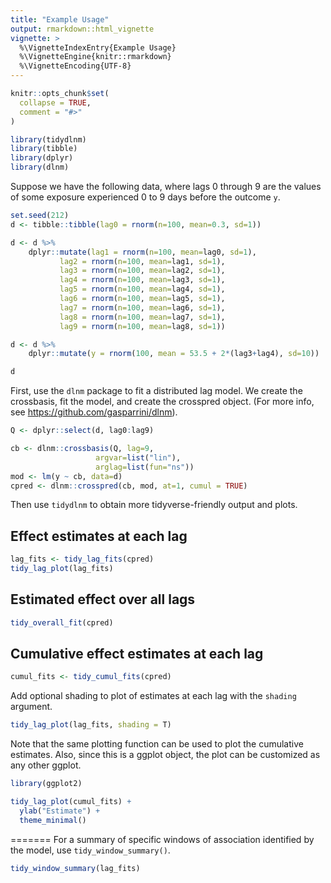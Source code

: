 ```yaml
---
title: "Example Usage"
output: rmarkdown::html_vignette
vignette: >
  %\VignetteIndexEntry{Example Usage}
  %\VignetteEngine{knitr::rmarkdown}
  %\VignetteEncoding{UTF-8}
---
```


```r
knitr::opts_chunk$set(
  collapse = TRUE,
  comment = "#>"
)
```

```r
library(tidydlnm)
library(tibble)
library(dplyr)
library(dlnm)
```

Suppose we have the following data, where lags 0 through 9 are the values of some exposure experienced 0 to 9 days before the outcome `y`.

```r
set.seed(212)
d <- tibble::tibble(lag0 = rnorm(n=100, mean=0.3, sd=1))

d <- d %>%
    dplyr::mutate(lag1 = rnorm(n=100, mean=lag0, sd=1),
           lag2 = rnorm(n=100, mean=lag1, sd=1),
           lag3 = rnorm(n=100, mean=lag2, sd=1),
           lag4 = rnorm(n=100, mean=lag3, sd=1),
           lag5 = rnorm(n=100, mean=lag4, sd=1),
           lag6 = rnorm(n=100, mean=lag5, sd=1),
           lag7 = rnorm(n=100, mean=lag6, sd=1),
           lag8 = rnorm(n=100, mean=lag7, sd=1),
           lag9 = rnorm(n=100, mean=lag8, sd=1))

d <- d %>%
    dplyr::mutate(y = rnorm(100, mean = 53.5 + 2*(lag3+lag4), sd=10))

d
```

First, use the `dlnm` package to fit a distributed lag model. We create the crossbasis, fit the model, and create the crosspred object. (For more info, see [https://github.com/gasparrini/dlnm](https://github.com/gasparrini/dlnm)). 

```r
Q <- dplyr::select(d, lag0:lag9)

cb <- dlnm::crossbasis(Q, lag=9,
                   argvar=list("lin"),
                   arglag=list(fun="ns"))
mod <- lm(y ~ cb, data=d)
cpred <- dlnm::crosspred(cb, mod, at=1, cumul = TRUE)
```

Then use `tidydlnm` to obtain more tidyverse-friendly output and plots. 

## Effect estimates at each lag

```r
lag_fits <- tidy_lag_fits(cpred)
tidy_lag_plot(lag_fits)
```

## Estimated effect over all lags

```r
tidy_overall_fit(cpred)
```

## Cumulative effect estimates at each lag

```r
cumul_fits <- tidy_cumul_fits(cpred)
```

Add optional shading to plot of estimates at each lag with the `shading` argument.
```r
tidy_lag_plot(lag_fits, shading = T)
```

Note that the same plotting function can be used to plot the cumulative estimates. Also, since this is a ggplot object, the plot can be customized as any other ggplot. 

```r
library(ggplot2)

tidy_lag_plot(cumul_fits) +
  ylab("Estimate") +
  theme_minimal()
```

=======
For a summary of specific windows of association identified by the model, use `tidy_window_summary()`.
```r
tidy_window_summary(lag_fits)
```

